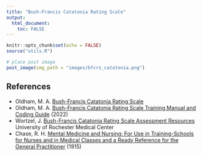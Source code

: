 ```yaml
---
title: "Bush-Francis Catatonia Rating Scale"
output:
  html_document:
    toc: FALSE
---
```


```r
knitr::opts_chunk$set(echo = FALSE)
source("utils.R")
```

```r
# place post image
post_image(img_path = "images/bfcrs_catatonia.png")
```

## References

* Oldham, M. A. <a href="https://www.urmc.rochester.edu/MediaLibraries/URMCMedia/psychiatry/about/docs/BFCRS-with-Manual-links.pdf">Bush-Francis Catatonia Rating Scale</a>
* Oldham, M. A. <a href="https://www.urmc.rochester.edu/MediaLibraries/URMCMedia/psychiatry/documents/BFCRS-Training-Manual-22-02-24.pdf">Bush-Francis Catatonia Rating Scale Training Manual and Coding Guide</a> (2022)
* Wortzel, J. <a href="https://www.urmc.rochester.edu/psychiatry/divisions/collaborative-care-and-wellness/bush-francis-catatonia-rating-scale.aspx">Bush-Francis Catatonia Rating Scale Assessment Resources</a> University of Rochester Medical Center
* Chase, R. H. <a href="https://www.flickr.com/photos/internetarchivebookimages/14596961729/">Mental Medicine and Nursing: For Use in Training-Schools for Nurses and in Medical Classes and a Ready Reference for the General Practitioner</a> (1915)
